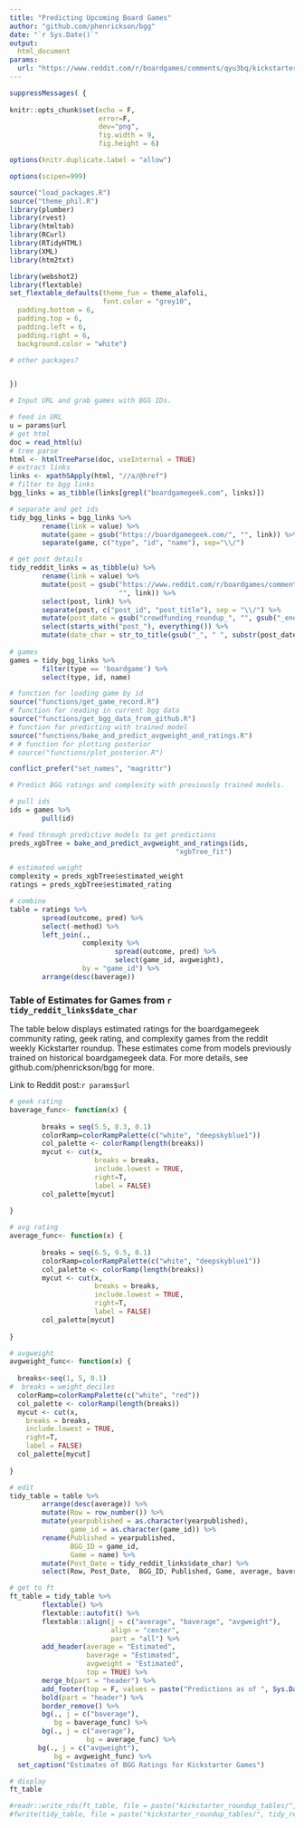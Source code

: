 ```yaml
---
title: "Predicting Upcoming Board Games"
author: "github.com/phenrickson/bgg"
date: "`r Sys.Date()`"
output: 
  html_document
params:
  url: "https://www.reddit.com/r/boardgames/comments/qyu3bq/kickstarter_roundup_nov_21_2021_20_ending_soon/"
---
```


```r

suppressMessages( {
        
knitr::opts_chunk$set(echo = F,
                      error=F,
                      dev="png",
                      fig.width = 9,
                      fig.height = 6)

options(knitr.duplicate.label = "allow")

options(scipen=999)

source("load_packages.R")
source("theme_phil.R")
library(plumber)
library(rvest)
library(htmltab)
library(RCurl)
library(RTidyHTML)
library(XML)
library(htm2txt)

library(webshot2)
library(flextable)
set_flextable_defaults(theme_fun = theme_alafoli,
                       font.color = "grey10",
  padding.bottom = 6, 
  padding.top = 6,
  padding.left = 6,
  padding.right = 6,
  background.color = "white")

# other packages?


})

```


```r

# Input URL and grab games with BGG IDs.

# feed in URL
u = params$url
# get html
doc = read_html(u)
# tree parse
html <- htmlTreeParse(doc, useInternal = TRUE)
# extract links
links <- xpathSApply(html, "//a/@href")
# filter to bgg links
bgg_links = as_tibble(links[grepl("boardgamegeek.com", links)])

# separate and get ids
tidy_bgg_links = bgg_links %>%
        rename(link = value) %>%
        mutate(game = gsub("https://boardgamegeek.com/", "", link)) %>%
        separate(game, c("type", "id", "name"), sep="\\/")

# get post details
tidy_reddit_links = as_tibble(u) %>%
        rename(link = value) %>%
        mutate(post = gsub("https://www.reddit.com/r/boardgames/comments/",
                           "", link)) %>%
        select(post, link) %>%
        separate(post, c("post_id", "post_title"), sep = "\\/") %>%
        mutate(post_date = gsub("crowdfunding_roundup_", "", gsub("_ending_soon", "", gsub("kickstarter_roundup_", "", post_title)))) %>%
        select(starts_with("post_"), everything()) %>%
        mutate(date_char = str_to_title(gsub("_", " ", substr(post_date, 1, 11))))
        
# games
games = tidy_bgg_links %>%
        filter(type == 'boardgame') %>%
        select(type, id, name)

# function for loading game by id
source("functions/get_game_record.R")
# function for reading in current bgg data
source("functions/get_bgg_data_from_github.R")
# function for predicting with trained model
source("functions/bake_and_predict_avgweight_and_ratings.R")
# # function for plotting posterior
# source("functions/plot_posterior.R")

conflict_prefer("set_names", "magrittr")

```


```r

# Predict BGG ratings and complexity with previously trained models.

# pull ids
ids = games %>%
        pull(id)

# feed through predictive models to get predictions
preds_xgbTree = bake_and_predict_avgweight_and_ratings(ids,
                                         "xgbTree_fit")

# estimated weight
complexity = preds_xgbTree$estimated_weight
ratings = preds_xgbTree$estimated_rating

# combine
table = ratings %>%
        spread(outcome, pred) %>%
        select(-method) %>%
        left_join(., 
                  complexity %>%
                          spread(outcome, pred) %>%
                          select(game_id, avgweight),
                  by = "game_id") %>%
        arrange(desc(baverage))

```

### Table of Estimates for Games from `r tidy_reddit_links$date_char`

The table below displays estimated ratings for the boardgamegeek community rating, geek rating, and complexity games from the reddit weekly Kickstarter roundup. These estimates come from models previously trained on historical boardgamegeek data. For more details, see github.com/phenrickson/bgg for more.

Link to Reddit post:`r params$url`

```r

# geek rating
baverage_func<- function(x) {
        
        breaks = seq(5.5, 8.3, 0.1)
        colorRamp=colorRampPalette(c("white", "deepskyblue1"))
        col_palette <- colorRamp(length(breaks))
        mycut <- cut(x, 
                     breaks = breaks,
                     include.lowest = TRUE, 
                     right=T,
                     label = FALSE)
        col_palette[mycut]
        
}

# avg rating
average_func<- function(x) {
        
        breaks = seq(6.5, 9.5, 0.1)
        colorRamp=colorRampPalette(c("white", "deepskyblue1"))
        col_palette <- colorRamp(length(breaks))
        mycut <- cut(x, 
                     breaks = breaks,
                     include.lowest = TRUE, 
                     right=T,
                     label = FALSE)
        col_palette[mycut]
        
}

# avgweight
avgweight_func<- function(x) {
  
  breaks<-seq(1, 5, 0.1)
#  breaks = weight_deciles
  colorRamp=colorRampPalette(c("white", "red"))
  col_palette <- colorRamp(length(breaks))
  mycut <- cut(x, 
    breaks = breaks,
    include.lowest = TRUE, 
    right=T,
    label = FALSE)
  col_palette[mycut]
  
}

# edit
tidy_table = table %>%
        arrange(desc(average)) %>%
        mutate(Row = row_number()) %>%
        mutate(yearpublished = as.character(yearpublished),
               game_id = as.character(game_id)) %>%
        rename(Published = yearpublished,
               BGG_ID = game_id,
               Game = name) %>%
        mutate(Post_Date = tidy_reddit_links$date_char) %>%
        select(Row, Post_Date,  BGG_ID, Published, Game, average, baverage, avgweight)

# get to ft
ft_table = tidy_table %>%
        flextable() %>%
        flextable::autofit() %>%
        flextable::align(j = c("average", "baverage", "avgweight"),
                         align = "center",
                         part = "all") %>%
        add_header(average = "Estimated",
                   baverage = "Estimated", 
                   avgweight = "Estimated",
                   top = TRUE) %>%
        merge_h(part = "header") %>%
        add_footer(top = F, values = paste("Predictions as of ", Sys.Date())) %>%
        bold(part = "header") %>%
        border_remove() %>%
        bg(., j = c("baverage"),
           bg = baverage_func) %>%
        bg(., j = c("average"),
                   bg = average_func) %>%
       bg(., j = c("avgweight"),
           bg = avgweight_func) %>%
  set_caption("Estimates of BGG Ratings for Kickstarter Games")

# display
ft_table

```


```r


#readr::write_rds(ft_table, file = paste("kickstarter_roundup_tables/", tidy_reddit_links$post_date, ".Rds", sep=""))
#fwrite(tidy_table, file = paste("kickstarter_roundup_tables/", tidy_reddit_links$post_date, ".csv", sep=""))

```

